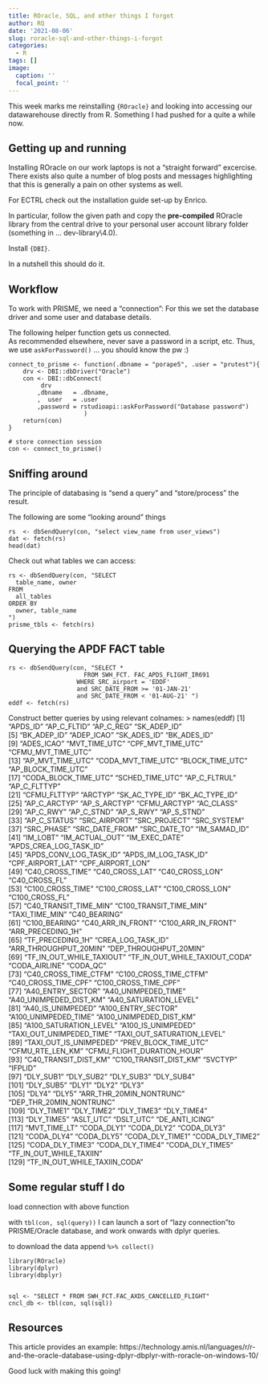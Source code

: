 ```yaml
---
title: ROracle, SQL, and other things I forgot
author: RQ
date: '2021-08-06'
slug: roracle-sql-and-other-things-i-forgot
categories:
  - R
tags: []
image:
  caption: ''
  focal_point: ''
---
```


This week marks me reinstalling `{ROracle}` and looking into accessing our datawarehouse directly from R. Something I had pushed for a quite a while now.

## Getting up and running

Installing ROracle on our work laptops is not a "straight forward" excercise. There exists also quite a number of blog posts and messages highlighting that this is generally a pain on other systems as well.

For ECTRL check out the installation guide set-up by Enrico.

In particular, follow the given path and copy the **pre-compiled** ROracle library from the central drive to your personal user account library folder (something in ... dev\win-library\R\4.0).

Install `{DBI}`.

In a nutshell this should do it.

## Workflow

To work with PRISME, we need a "connection":
For this we set the database driver and some user and database details.

The following helper function gets us connected.    
As recommended elsewhere, never save a password in a script, etc.
Thus, we use `askForPassword()` ... you should know the pw :)

```` 
connect_to_prisme <- function(.dbname = "porape5", .user = "prutest"){
    drv <- DBI::dbDriver("Oracle")
    con <- DBI::dbConnect(
         drv
        ,dbname   = .dbname,
        ,  user   = .user
        ,password = rstudioapi::askForPassword("Database password")
                     )
    return(con)
}

# store connection session
con <- connect_to_prisme()
```` 

## Sniffing around

The principle of databasing is "send a query" and "store/process" the result.

The following are some "looking around" things

````
rs  <- dbSendQuery(con, "select view_name from user_views")
dat <- fetch(rs)
head(dat)
````

Check out what tables we can access:

````
rs <- dbSendQuery(con, "SELECT
  table_name, owner
FROM
  all_tables
ORDER BY
  owner, table_name
")
prisme_tbls <- fetch(rs)
````

## Querying the APDF FACT table

```
rs <- dbSendQuery(con, "SELECT *
                     FROM SWH_FCT. FAC_APDS_FLIGHT_IR691
                   WHERE SRC_airport = 'EDDF'
                   and SRC_DATE_FROM >= '01-JAN-21'
                   and SRC_DATE_FROM < '01-AUG-21' ")
eddf <- fetch(rs)
```

Construct better queries by using relevant colnames:
> names(eddf)
  [1] "APDS_ID"                      "AP_C_FLTID"                   "AP_C_REG"                     "SK_ADEP_ID"                  
  [5] "BK_ADEP_ID"                   "ADEP_ICAO"                    "SK_ADES_ID"                   "BK_ADES_ID"                  
  [9] "ADES_ICAO"                    "MVT_TIME_UTC"                 "CPF_MVT_TIME_UTC"             "CFMU_MVT_TIME_UTC"           
 [13] "AP_MVT_TIME_UTC"              "CODA_MVT_TIME_UTC"            "BLOCK_TIME_UTC"               "AP_BLOCK_TIME_UTC"           
 [17] "CODA_BLOCK_TIME_UTC"          "SCHED_TIME_UTC"               "AP_C_FLTRUL"                  "AP_C_FLTTYP"                 
 [21] "CFMU_FLTTYP"                  "ARCTYP"                       "SK_AC_TYPE_ID"                "BK_AC_TYPE_ID"               
 [25] "AP_C_ARCTYP"                  "AP_S_ARCTYP"                  "CFMU_ARCTYP"                  "AC_CLASS"                    
 [29] "AP_C_RWY"                     "AP_C_STND"                    "AP_S_RWY"                     "AP_S_STND"                   
 [33] "AP_C_STATUS"                  "SRC_AIRPORT"                  "SRC_PROJECT"                  "SRC_SYSTEM"                  
 [37] "SRC_PHASE"                    "SRC_DATE_FROM"                "SRC_DATE_TO"                  "IM_SAMAD_ID"                 
 [41] "IM_LOBT"                      "IM_ACTUAL_OUT"                "IM_EXEC_DATE"                 "APDS_CREA_LOG_TASK_ID"       
 [45] "APDS_CONV_LOG_TASK_ID"        "APDS_IM_LOG_TASK_ID"          "CPF_AIRPORT_LAT"              "CPF_AIRPORT_LON"             
 [49] "C40_CROSS_TIME"               "C40_CROSS_LAT"                "C40_CROSS_LON"                "C40_CROSS_FL"                
 [53] "C100_CROSS_TIME"              "C100_CROSS_LAT"               "C100_CROSS_LON"               "C100_CROSS_FL"               
 [57] "C40_TRANSIT_TIME_MIN"         "C100_TRANSIT_TIME_MIN"        "TAXI_TIME_MIN"                "C40_BEARING"                 
 [61] "C100_BEARING"                 "C40_ARR_IN_FRONT"             "C100_ARR_IN_FRONT"            "ARR_PRECEDING_1H"            
 [65] "TF_PRECEDING_1H"              "CREA_LOG_TASK_ID"             "ARR_THROUGHPUT_20MIN"         "DEP_THROUGHPUT_20MIN"        
 [69] "TF_IN_OUT_WHILE_TAXIOUT"      "TF_IN_OUT_WHILE_TAXIOUT_CODA" "CODA_AIRLINE"                 "CODA_QC"                     
 [73] "C40_CROSS_TIME_CTFM"          "C100_CROSS_TIME_CTFM"         "C40_CROSS_TIME_CPF"           "C100_CROSS_TIME_CPF"         
 [77] "A40_ENTRY_SECTOR"             "A40_UNIMPEDED_TIME"           "A40_UNIMPEDED_DIST_KM"        "A40_SATURATION_LEVEL"        
 [81] "A40_IS_UNIMPEDED"             "A100_ENTRY_SECTOR"            "A100_UNIMPEDED_TIME"          "A100_UNIMPEDED_DIST_KM"      
 [85] "A100_SATURATION_LEVEL"        "A100_IS_UNIMPEDED"            "TAXI_OUT_UNIMPEDED_TIME"      "TAXI_OUT_SATURATION_LEVEL"   
 [89] "TAXI_OUT_IS_UNIMPEDED"        "PREV_BLOCK_TIME_UTC"          "CFMU_RTE_LEN_KM"              "CFMU_FLIGHT_DURATION_HOUR"   
 [93] "C40_TRANSIT_DIST_KM"          "C100_TRANSIT_DIST_KM"         "SVCTYP"                       "IFPLID"                      
 [97] "DLY_SUB1"                     "DLY_SUB2"                     "DLY_SUB3"                     "DLY_SUB4"                    
[101] "DLY_SUB5"                     "DLY1"                         "DLY2"                         "DLY3"                        
[105] "DLY4"                         "DLY5"                         "ARR_THR_20MIN_NONTRUNC"       "DEP_THR_20MIN_NONTRUNC"      
[109] "DLY_TIME1"                    "DLY_TIME2"                    "DLY_TIME3"                    "DLY_TIME4"                   
[113] "DLY_TIME5"                    "ASLT_UTC"                     "DSLT_UTC"                     "DE_ANTI_ICING"               
[117] "MVT_TIME_LT"                  "CODA_DLY1"                    "CODA_DLY2"                    "CODA_DLY3"                   
[121] "CODA_DLY4"                    "CODA_DLY5"                    "CODA_DLY_TIME1"               "CODA_DLY_TIME2"              
[125] "CODA_DLY_TIME3"               "CODA_DLY_TIME4"               "CODA_DLY_TIME5"               "TF_IN_OUT_WHILE_TAXIIN"      
[129] "TF_IN_OUT_WHILE_TAXIIN_CODA" 

## Some regular stuff I do

load connection with above function

with `tbl(con, sql(query))` I can launch a sort of "lazy connection"to PRISME/Oracle database, and work onwards with dplyr queries.

to download the data append `%>% collect()`

```
library(ROracle)
library(dplyr)
library(dbplyr)


sql <- "SELECT * FROM SWH_FCT.FAC_AXDS_CANCELLED_FLIGHT"
cncl_db <- tbl(con, sql(sql))
```

## Resources

This article provides an example: https://technology.amis.nl/languages/r/r-and-the-oracle-database-using-dplyr-dbplyr-with-roracle-on-windows-10/

Good luck with making this going!
